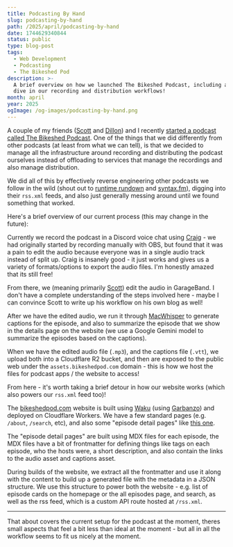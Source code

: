 ```yaml
---
title: Podcasting By Hand
slug: podcasting-by-hand
path: /2025/april/podcasting-by-hand
date: 1744629340844
status: public
type: blog-post
tags:
  - Web Development
  - Podcasting
  - The Bikeshed Pod
description: >-
  A brief overview on how we launched The Bikeshed Podcast, including a deep
  dive in our recording and distribution workflows!
month: april
year: 2025
ogImage: /og-images/podcasting-by-hand.png
---
```



A couple of my friends ([Scott](https://scottykaye.com/) and [Dillon](https://dilloncurry.vercel.app/)) and I recently [started a podcast called The Bikeshed Podcast](https://bikeshedpod.com/). One of the things that we did differently from other podcasts (at least from what we can tell), is that we decided to manage all the infrastructure around recording and distributing the podcast ourselves instead of offloading to services that manage the recordings and also manage distribution.

We did all of this by effectively reverse engineering other podcasts we follow in the wild (shout out to [runtime rundown](https://runtimerundown.com/) and [syntax.fm](https://syntax.fm/)), digging into their `rss.xml` feeds, and also just generally messing around until we found something that worked.

Here's a brief overview of our current process (this may change in the future):

Currently we record the podcast in a Discord voice chat using [Craig](https://craig.chat/) - we had originally started by recording manually with OBS, but found that it was a pain to edit the audio because everyone was in a single audio track instead of split up. Craig is insanely good - it just works and gives us a variety of formats/options to export the audio files. I'm honestly amazed that its still free!

From there, we (meaning primarily [Scott](https://scottykaye.com/)) edit the audio in GarageBand. I don't have a complete understanding of the steps involved here - maybe I can convince Scott to write up his workflow on his own blog as well!

After we have the edited audio, we run it through [MacWhisper](https://goodsnooze.gumroad.com/l/macwhisper) to generate captions for the episode, and also to summarize the episode that we show in the details page on the website (we use a Google Gemini model to summarize the episodes based on the captions).

When we have the edited audio file (`.mp3`), and the captions file (`.vtt`), we upload both into a Cloudflare R2 bucket, and then are exposed to the public web under the `assets.bikeshedpod.com` domain - this is how we host the files for podcast apps / the website to access!

From here - it's worth taking a brief detour in how our website works (which also powers our `rss.xml` feed too)!

The [bikeshedpod.com](https://bikeshedpod.com) website is built using [Waku](https://waku.gg) (using [Garbanzo](https://github.com/hamlim/garbanzo)) and deployed on Cloudflare Workers. We have a few standard pages (e.g. `/about`, `/search`, etc), and also some "episode detail pages" like [this one](https://bikeshedpod.com/episodes/5/testing-is-it-worth-it).

The "episode detail pages" are built using MDX files for each episode, the MDX files have a bit of frontmatter for defining things like tags on each episode, who the hosts were, a short description, and also contain the links to the audio asset and captions asset.

During builds of the website, we extract all the frontmatter and use it along with the content to build up a generated file with the metadata in a JSON structure. We use this structure to power both the website - e.g. list of episode cards on the homepage or the all episodes page, and search, as well as the rss feed, which is a custom API route hosted at `/rss.xml`.

---

That about covers the current setup for the podcast at the moment, theres small aspects that feel a bit less than ideal at the moment - but all in all the workflow seems to fit us nicely at the moment. 
